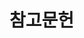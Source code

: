 # 참고문헌 {-}

\cleardoublepage
\phantomsection
\addcontentsline{toc}{chapter}{참고문헌}
\bibliographystyle{apalike}
\bibliography{references}
